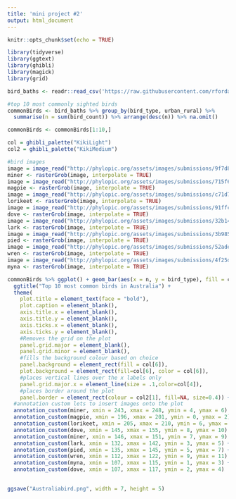 ---
title: 'mini project #2'
output: html_document
---

```{r setup, include=FALSE}
knitr::opts_chunk$set(echo = TRUE)
```

```{r setting up the data}

library(tidyverse)
library(ggtext)
library(ghibli)
library(magick)
library(grid)

bird_baths <- readr::read_csv('https://raw.githubusercontent.com/rfordatascience/tidytuesday/master/data/2021/2021-08-31/bird_baths.csv')

```

```{r cleaning the data}

#top 10 most commonly sighted birds
commonBirds <- bird_baths %>% group_by(bird_type, urban_rural) %>% 
  summarise(n = sum(bird_count)) %>% arrange(desc(n)) %>% na.omit()

commonBirds <- commonBirds[1:10,]


```
```{r plotting the graph}
col = ghibli_palette("KikiLight")
col2 = ghibli_palette("KikiMedium")

#bird images
image = image_read("http://phylopic.org/assets/images/submissions/9f7d8da1-6f81-42dc-848c-4126e50c2bc6.64.png")
miner <- rasterGrob(image, interpolate = TRUE)
image = image_read("http://phylopic.org/assets/images/submissions/715f6434-de54-475b-9653-4b4db6864bdc.64.png")
magpie <- rasterGrob(image, interpolate = TRUE)
image = image_read("http://phylopic.org/assets/images/submissions/c71d7b97-9057-40cb-8df9-3bd103a7b0bf.64.png")
lorikeet <- rasterGrob(image, interpolate = TRUE)
image = image_read("http://phylopic.org/assets/images/submissions/91ffc54e-8a80-498a-8c6a-a93e0cd1339e.64.png")
dove <- rasterGrob(image, interpolate = TRUE)
image = image_read("http://phylopic.org/assets/images/submissions/32b14b84-f53c-4558-a832-12ea41f56f29.64.png")
lark <- rasterGrob(image, interpolate = TRUE)
image = image_read("http://phylopic.org/assets/images/submissions/3b985989-a3e7-4558-8030-e9bcf83ee64e.64.png")
pied <- rasterGrob(image, interpolate = TRUE)
image = image_read("http://phylopic.org/assets/images/submissions/52adef9e-6d59-46e8-9c3e-7fc593c55a42.64.png")
wren <- rasterGrob(image, interpolate = TRUE)
image = image_read("http://phylopic.org/assets/images/submissions/4f25df70-f5e0-410b-822c-a229e24d4546.64.png")
myna <- rasterGrob(image, interpolate = TRUE) 

commonBirds %>% ggplot() + geom_bar(aes(x = n, y = bird_type), fill = col2[2], stat = "identity") + expand_limits(x = c(0, 300)) +
  ggtitle("Top 10 most common birds in Australia") + 
  theme(
    plot.title = element_text(face = "bold"),
    plot.caption = element_blank(),
    axis.title.x = element_blank(),
    axis.title.y = element_blank(),
    axis.ticks.x = element_blank(),
    axis.ticks.y = element_blank(),
    #Removes the grid on the plot 
    panel.grid.major = element_blank(), 
    panel.grid.minor = element_blank(),
    #fills the background colour based on choice
    panel.background = element_rect(fill = col[6]),
    plot.background = element_rect(fill=col[6], color = col[6]),
    #places vertical lines over the x labels only
    panel.grid.major.x = element_line(size = .1,color=col[4]),
    #places border around the plot
    panel.border = element_rect(colour = col2[1], fill=NA, size=0.4)) + 
  #annotation custom lets to insert images onto the plot
  annotation_custom(miner, xmin = 243, xmax = 248, ymin = 4, ymax = 6) + 
  annotation_custom(magpie, xmin = 196, xmax = 201, ymin = 0, ymax = 2) + 
  annotation_custom(lorikeet, xmin = 205, xmax = 210, ymin = 6, ymax = 8) + 
  annotation_custom(dove, xmin = 145, xmax = 155, ymin = 8, ymax = 10) + 
  annotation_custom(miner, xmin = 146, xmax = 151, ymin = 7, ymax = 9) + 
  annotation_custom(lark, xmin = 132, xmax = 142, ymin = 3, ymax = 5) + 
  annotation_custom(pied, xmin = 135, xmax = 145, ymin = 5, ymax = 7) + 
  annotation_custom(wren, xmin = 112, xmax = 122, ymin = 9, ymax = 11) + 
  annotation_custom(myna, xmin = 107, xmax = 115, ymin = 1, ymax = 3) + 
  annotation_custom(dove, xmin = 107, xmax = 117, ymin = 2, ymax = 4)
  

ggsave("Australiabird.png", width = 7, height = 5)
```
